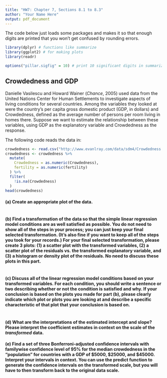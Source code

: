 ```yaml
---
title: "HW7: Chapter 7, Sections 8.1 to 8.3"
author: "Your Name Here"
output: pdf_document
---
```


The code below just loads some packages and makes it so that enough digits are printed that you won't get confused by rounding errors.

```r
library(dplyr) # functions like summarize
library(ggplot2) # for making plots
library(readr)

options("pillar.sigfig" = 10) # print 10 significant digits in summarize output
```

## Crowdedness and GDP

Danielle Vasilescu and Howard Wainer (*Chance*, 2005) used data from the United Nations Center for Human Settlements to investigate aspects of living conditions for several countries. Among the variables they looked at were the country's per capita gross domestic product (GDP, in dollars) and Crowdedness, defined as the average number of persons per room living in homes there.  Suppose we want to estimate the relationship between these variables, using GDP as the explanatory variable and Crowdedness as the response.

The following code reads the data in:

```r
crowdedness <- read.csv("http://www.evanlray.com/data/sdm4/Crowdedness.csv")
crowdedness <- crowdedness %>%
  mutate(
    Crowdedness = as.numeric(Crowdedness),
    fertility = as.numeric(fertility)
  ) %>%
  filter(
    !is.na(Crowdedness)
  )
head(crowdedness)
```

#### (a) Create an appropriate plot of the data.

```r

```


#### (b) Find a transformation of the data so that the simple linear regression model conditions are as well satisfied as possible.  You do not need to show all of the steps in your process; you can just keep your final selected transformation.  (It's also fine if you want to keep all of the steps you took for your records.)  For your final selected transformation, please create 3 plots: (1) a scatter plot with the transformed variables, (2) a scatter plot of the residuals vs. the transformed explanatory variable, and (3) a histogram or density plot of the residuals.  No need to discuss these plots in this part.

```r

```

#### (c) Discuss all of the linear regression model conditions based on your transformed variables.  For each condition, you should write a sentence or two describing whether or not the condition is satisfied and why.  If your conclusion is based on the plots you made for part (b), please clearly indicate which plot or plots you are looking at and describe a specific characteristic of that plot that your conclusion is based on.

```r

```

#### (d) What are the interpretations of the estimated intercept and slope?  Please interpret the coefficient estimates in context on the scale of the *transformed* data.



#### (e) Find a set of three Bonferroni-adjusted confidence intervals with familywise confidence level of 95% for the median crowdedness in the "population" for countries with a GDP of $5000, $25000, and $45000.  Interpret your intervals in context.  You can use the predict function to generate the confidence intervals on the transformed scale, but you will have to then transform back to the original data scale.

```r

```
